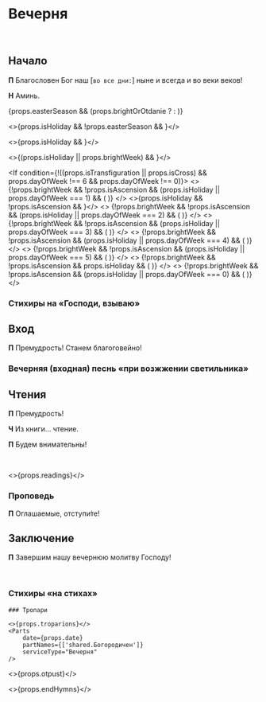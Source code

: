 
<span id="nachalo" />

# Вечерня

<br />

## Начало

**П** Благословен Бог наш <R>[</R>`во все дни:`<R>]</R> ныне и всегда и во веки веков!

**Н** Аминь.

{props.easterSeason && (props.brightOrOtdanie ? <MdxLoader src="Shared/DaVosstanetBog" /> : <MdxLoader src="Shared/EasterTroparion3x" />)}

<>{props.isHoliday && !props.easterSeason && <MdxLoader src="Vespers/Priidite" lang={props.lang} />}</>

<>{props.isHoliday && <MdxLoader src="Vespers/Psalm103" lang={props.lang} />}</>

<>{(props.isHoliday || props.brightWeek) && <MdxLoader src="Vespers/VelikajaEktenia" lang={props.lang} />}</>

<If condition={!((props.isTransfiguration || props.isCross) && props.dayOfWeek !== 6 && props.dayOfWeek !== 0)}>
    <>
        {!props.brightWeek && !props.isAscension && (props.isHoliday || props.dayOfWeek === 1) && (
            <MdxLoader src="Vespers/Prayer1" lang={props.lang} />
        )}
    </>
    <>{props.isHoliday && !props.isAscension && <MdxLoader src="Vespers/Kafisma" lang={props.lang} />}</>
    <>
        {!props.brightWeek && !props.isAscension && (props.isHoliday || props.dayOfWeek === 2) && (
            <MdxLoader src="Vespers/Prayer2" lang={props.lang} />
        )}
    </>
    <>
        {!props.brightWeek && !props.isAscension && (props.isHoliday || props.dayOfWeek === 3) && (
            <MdxLoader src="Vespers/Prayer3" lang={props.lang} />
        )}
    </>
    <>
        {!props.brightWeek && !props.isAscension && (props.isHoliday || props.dayOfWeek === 4) && (
            <MdxLoader src="Vespers/Prayer4" lang={props.lang} />
        )}
    </>
    <>
        {!props.brightWeek && !props.isAscension && (props.isHoliday || props.dayOfWeek === 5) && (
            <MdxLoader src="Vespers/Prayer5" lang={props.lang} />
        )}
    </>
    <>
        {!props.brightWeek && !props.isAscension && props.isHoliday && (
            <MdxLoader src="Vespers/Prayer6" lang={props.lang} />
        )}
    </>
    <>
        {!props.brightWeek && !props.isAscension && (props.isHoliday || props.dayOfWeek === 0) && (
            <MdxLoader src="Vespers/Prayer7" lang={props.lang} />
        )}
    </>
</If>

<MdxLoader src="Vespers/Prayer8" lang={props.lang} />
<MdxLoader src="Vespers/VecherniePsalmi" lang={props.lang} />

### Стихиры на «Господи, взываю»

<StihiriNaGV day={props.day} date={props.date} />
<span id="vhod" />

## Вход

**П** Премудрость! Станем благоговейно!

### Вечерняя (входная) песнь «при возжжении светильника»

<MdxLoader src="Vespers/JasniSvet" lang={props.lang} />

## Чтения

<Prokimens date={props.date} />
<span id="reading" />

**П** Премудрость!

**Ч** Из книги… чтение.

**П** Будем внимательны!

<br />

<>{props.readings}</>

### Проповедь

<MdxLoader src="Shared/EkteniaOglash" lang={props.lang} />
<MdxLoader src="Vespers/PrayerKatekhumens" lang={props.lang} />

**П** Оглашаемые, отступи́те!

<MdxLoader src="Shared/SugubajaPolnaja" lang={props.lang} />
<MdxLoader src="Vespers/Udostoi" lang={props.lang} />

## Заключение

**П** Завершим нашу вечернюю молитву Господу!

<MdxLoader src="Vespers/Prayer9" lang={props.lang} />
<br />
<MdxLoader src="Vespers/PrayerGlavopriklonnaja" lang={props.lang} />

### Стихиры «на стихах»

<StihiriNaStihah day={props.day} date={props.date} />

<If condition={!props.brightWeek}>
    <MdxLoader src="Vespers/PrayerSimeona" lang={props.lang} />
    <MdxLoader src="Shared/STrisvatogo" lang={props.lang} />

    ### Тропари

    <>{props.troparions}</>
    <Parts
        date={props.date}
        partNames={['shared.Богородичен']}
        serviceType="Вечерня"
    />

</If>
<If condition={props.brightWeek}>
    <MdxLoader src="Shared/EasterTroparion3x" />

</If>

<>{props.otpust}</>

<>{props.endHymns}</>
